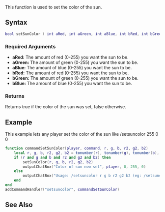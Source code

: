  
{{Server client function}}
This function is used to set the color of the sun.

==Syntax== 
<syntaxhighlight lang="lua">
bool setSunColor ( int aRed, int aGreen, int aBlue, int bRed, int bGreen, int bBlue  )
</syntaxhighlight>

===Required Arguments=== 
*'''aRed:''' The amount of red (0-255) you want the sun to be.
*'''aGreen:''' The amount of green (0-255) you want the sun to be.
*'''aBlue:''' The amount of blue (0-255) you want the sun to be.
*'''bRed:''' The amount of red (0-255) you want the sun to be.
*'''bGreen:''' The amount of green (0-255) you want the sun to be.
*'''bBlue:''' The amount of blue (0-255) you want the sun to be.

===Returns===
Returns true if the color of the sun was set, false otherwise.

==Example== 
This example lets any player set the color of the sun like /setsuncolor 255 0 0
<syntaxhighlight lang="lua">
function commandSetSunColor(player, command, r, g, b, r2, g2, b2)
    local r, g, b, r2, g2, b2 = tonumber(r), tonumber(g), tonumber(b), tonumber(r2), tonumber(g2), tonumber(b2)
    if (r and g and b and r2 and g2 and b2) then
        setSunColor(r, g, b, r2, g2, b2)
        outputChatBox("Color of sun now set", player, 0, 255, 0)
    else
        outputChatBox("Usage: /setsuncolor r g b r2 g2 b2 (eg: /setsuncolor 255 0 0 255 0 0)", player, 255, 0, 0)
    end
end
addCommandHandler("setsuncolor", commandSetSunColor)
</syntaxhighlight>
==See Also==
{{World functions}}